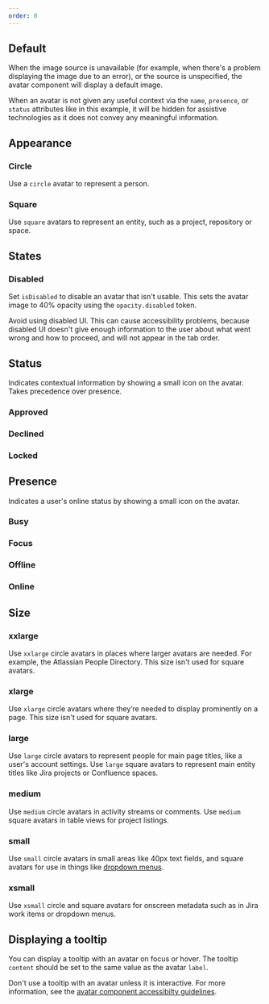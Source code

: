```yaml
---
order: 0
---
```



## Default

When the image source is unavailable (for example, when there's a problem displaying the image due
to an error), or the source is unspecified, the avatar component will display a default image.

When an avatar is not given any useful context via the `name`, `presence`, or `status` attributes
like in this example, it will be hidden for assistive technologies as it does not convey any
meaningful information.

<Example Component={AvatarDefault} packageName="@atlaskit/avatar" />

## Appearance

### Circle

Use a `circle` avatar to represent a person.

<Example Component={AvatarCircle} packageName="@atlaskit/avatar" />

### Square

Use `square` avatars to represent an entity, such as a project, repository or space.

<Example Component={AvatarSquare} packageName="@atlaskit/avatar" />

## States

### Disabled

Set `isDisabled` to disable an avatar that isn't usable. This sets the avatar image to 40% opacity
using the `opacity.disabled` token.

Avoid using disabled UI. This can cause accessibility problems, because disabled UI doesn't give
enough information to the user about what went wrong and how to proceed, and will not appear in the
tab order.

<Example Component={AvatarDisabled} packageName="@atlaskit/avatar" />

## Status

Indicates contextual information by showing a small icon on the avatar. Takes precedence over
presence.

### Approved

<Example Component={AvatarApproved} packageName="@atlaskit/avatar" />

### Declined

<Example Component={AvatarDeclined} packageName="@atlaskit/avatar" />

### Locked

<Example Component={AvatarLocked} packageName="@atlaskit/avatar" />

## Presence

Indicates a user's online status by showing a small icon on the avatar.

### Busy

<Example Component={AvatarBusy} packageName="@atlaskit/avatar" />

### Focus

<Example Component={AvatarFocus} packageName="@atlaskit/avatar" />

### Offline

<Example Component={AvatarOffline} packageName="@atlaskit/avatar" />

### Online

<Example Component={AvatarOnline} packageName="@atlaskit/avatar" />

## Size

### xxlarge

Use `xxlarge` circle avatars in places where larger avatars are needed. For example, the Atlassian
People Directory. This size isn't used for square avatars.

<Example Component={AvatarXXLarge} packageName="@atlaskit/avatar" />

### xlarge

Use `xlarge` circle avatars where they’re needed to display prominently on a page. This size isn't
used for square avatars.

<Example Component={AvatarXLarge} packageName="@atlaskit/avatar" />

### large

Use `large` circle avatars to represent people for main page titles, like a user's account settings.
Use `large` square avatars to represent main entity titles like Jira projects or Confluence spaces.

<Example Component={AvatarLarge} packageName="@atlaskit/avatar" />

### medium

Use `medium` circle avatars in activity streams or comments. Use `medium` square avatars in table
views for project listings.

<Example Component={AvatarMedium} packageName="@atlaskit/avatar" />

### small

Use `small` circle avatars in small areas like 40px text fields, and square avatars for use in
things like [dropdown menus](/components/dropdown-menu).

<Example Component={AvatarSmall} packageName="@atlaskit/avatar" />

### xsmall

Use `xsmall` circle and square avatars for onscreen metadata such as in Jira work items or dropdown
menus.

<Example Component={AvatarXSmall} packageName="@atlaskit/avatar" />

## Displaying a tooltip

You can display a tooltip with an avatar on focus or hover. The tooltip `content` should be set to
the same value as the avatar `label`.

Don't use a tooltip with an avatar unless it is interactive. For more information, see the
[avatar component accessibilty guidelines](usage#accessibility).

<Example Component={AvatarTooltip} packageName="@atlaskit/avatar" />
